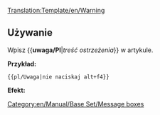 <noinclude>[[Translation:Template/en/Warning]]</noinclude><noinclude></noinclude>{{en/Ambox| type  = content
| text  = <strong>Uwaga!</strong><br>{{{1|Treść ostrzeżenia.}}}
}}<noinclude>

==Używanie==
Wpisz <nowiki>{{</nowiki>'''uwaga/Pl'''|''treść ostrzeżenia''<nowiki>}}</nowiki> w artykule.

'''Przykład:'''
<pre>{{pl/Uwaga|nie naciskaj alt+f4}}</pre>
'''Efekt:'''
{{pl/Uwaga|nie naciskaj alt+f4}}
[[Category:en/Manual/Base Set/Message boxes]]</noinclude>